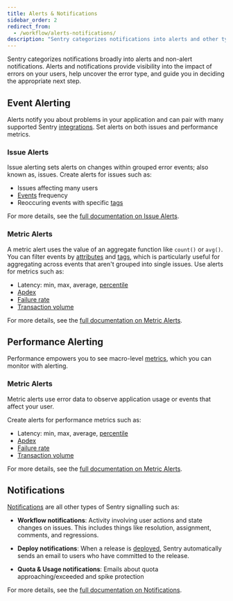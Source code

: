 ```yaml
---
title: Alerts & Notifications
sidebar_order: 2
redirect_from:
  - /workflow/alerts-notifications/
description: "Sentry categorizes notifications into alerts and other types of notifications. Learn more about how these are managed."
---
```


Sentry categorizes notifications broadly into alerts and non-alert notifications. Alerts and notifications provide visibility into the impact of errors on your users, help uncover the error type, and guide you in deciding the appropriate next step.

## Event Alerting

Alerts notify you about problems in your application and can pair with many supported Sentry [integrations](/product/integrations/). Set alerts on both issues and performance metrics.

### Issue Alerts

Issue alerting sets alerts on changes within grouped error events; also known as, issues. Create alerts for issues such as:

- Issues affecting many users
- [Events](/platforms/javascript/enriching-events/) frequency
- Reoccuring events with specific [tags](/platforms/javascript/enriching-events/tags/)

For more details, see the [full documentation on Issue Alerts](/product/alerts-notifications/alerts/#issue-alerts).

### Metric Alerts

A metric alert uses the value of an aggregate function like `count()` or `avg()`. You can filter events by [attributes](/platforms/python/usage/#optional-attributes) and [tags](/platforms/javascript/enriching-events/tags/), which is particularly useful for aggregating across events that aren't grouped into single issues. Use alerts for metrics such as:

- Latency: min, max, average, [percentile](/product/performance/metrics/#p75-threshold)
- [Apdex](/product/performance/metrics/#apdex)
- [Failure rate](/product/performance/metrics/#failure-rate)
- [Transaction volume](/product/performance/metrics/#frequency)

For more details, see the [full documentation on Metric Alerts](/product/alerts-notifications/alerts/#metric-alerts).

## Performance Alerting

Performance empowers you to see macro-level [metrics](/product/performance/metrics/), which you can monitor with alerting.

### Metric Alerts

Metric alerts use error data to observe application usage or events that affect your user.

Create alerts for performance metrics such as:

- Latency: min, max, average, [percentile](/product/performance/metrics/#p75-threshold)
- [Apdex](/product/performance/metrics/#apdex)
- [Failure rate](/product/performance/metrics/#failure-rate)
- [Transaction volume](/product/performance/metrics/#frequency)

For more details, see the [full documentation on Metric Alerts](/product/alerts-notifications/alerts/#metric-alerts).

## Notifications

[Notifications](/product/alerts-notifications/notifications/) are all other types of Sentry signalling such as:

- **Workflow notifications**: Activity involving user actions and state changes on issues. This includes things like resolution, assignment, comments, and regressions.

- **Deploy notifications**: When a release is [deployed](/product/alerts-notifications/notifications/#deploy), Sentry automatically sends an email to users who have committed to the release.

- **Quota & Usage notifications**: Emails about quota approaching/exceeded and spike protection

For more details, see the [full documentation on Notifications](/product/alerts-notifications/notifications/).
